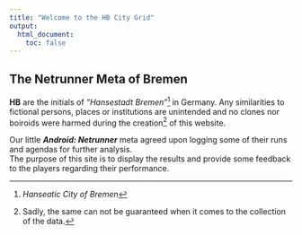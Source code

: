 ```yaml
---
title: "Welcome to the HB City Grid"
output:
  html_document:
    toc: false
---
```


## The Netrunner Meta of Bremen

**HB** are the initials of *"Hansestadt Bremen"*[^1] in Germany. Any similarities to fictional persons, places or institutions are unintended and no clones nor boiroids were harmed during the creation[^2] of this website.

Our little ***Android: Netrunner*** meta agreed upon logging some of their runs and agendas for further analysis.  
The purpose of this site is to display the results and provide some feedback to the players regarding their performance.


[^1]: *Hanseatic City of Bremen*
[^2]: Sadly, the same can not be guaranteed when it comes to the collection of the data.